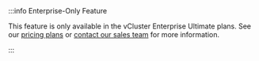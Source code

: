 
<div class="enterprise-ultimate">
:::info Enterprise-Only Feature

This feature is only available in the vCluster Enterprise Ultimate plans. See our [pricing plans](https://www.vcluster.com/pricing) or [contact our sales team](https://www.vcluster.com/enterprise-demo) for more information.

:::
</div>
